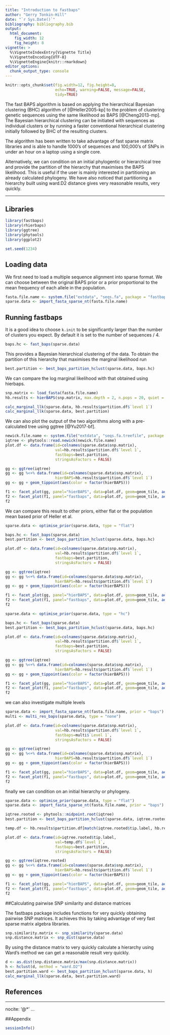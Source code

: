 ```yaml
---
title: "Introduction to fastbaps"
author: "Gerry Tonkin-Hill"
date: "`r Sys.Date()`"
bibliography: bibliography.bib
output: 
  html_document:
    fig_width: 12
    fig_height: 8
vignette: >
  %\VignetteIndexEntry{Vignette Title}
  %\VignetteEncoding{UTF-8}
  %\VignetteEngine{knitr::rmarkdown}
editor_options: 
  chunk_output_type: console
---
```


```r
knitr::opts_chunk$set(fig.width=12, fig.height=8,
                      echo=TRUE, warning=FALSE, message=FALSE,
                      tidy=TRUE)
```

The fast BAPS algorithm is based on applying the hierarchical Bayesian clustering (BHC) algorithm of [@Heller2005-kp] to the problem of clustering genetic sequences using the same likelihood as BAPS [@Cheng2013-mp]. The Bayesian hierarchical clustering can be initiated with sequences as individual clusters or by running a faster conventional hierarchical clustering initially followed by BHC of the resulting clusters.

The algorithm has been written to take advantage of fast sparse matrix libraries and is able to handle 1000's of sequences and 100,000's of SNPs in under an hour on a laptop using a single core.

Alternatively, we can condition on an initial phylogentic or hierarchical tree and provide the partition of the hierarchy that maximises the BAPS likelihood. This is useful if the user is mainly interested in partitioning an already calculated phylogeny. We have also noticed that partitioning a hierarchy built using ward.D2 distance gives very reasonable results, very quickly.

***


## Libraries

```r
library(fastbaps)
library(rhierbaps)
library(ggtree)
library(phytools)
library(ggplot2)

set.seed(1234)
```

## Loading data

We first need to load a multiple sequence alignment into sparse format. We can choose between the original BAPS prior or a prior proportional to the mean frequency of each allele in the population.

```r
fasta.file.name <- system.file("extdata", "seqs.fa", package = "fastbaps")
sparse.data <- import_fasta_sparse_nt(fasta.file.name)
```


## Running fastbaps

It is a good idea to choose `k.init` to be significantly larger than the number of clusters you expect. By default it is set to the number of sequences / 4.

```r
baps.hc <- fast_baps(sparse.data)
```

This provides a Bayesian hierarchical clustering of the data. To obtain the partition of this hierarchy that maximises the marginal likelihood run

```r
best.partition <- best_baps_partition_hclust(sparse.data, baps.hc)
```

We can compare the log marginal likelihood with that obtained using hierbaps.

```r
snp.matrix <- load_fasta(fasta.file.name)
hb.results <- hierBAPS(snp.matrix, max.depth = 2, n.pops = 20, quiet = TRUE)

calc_marginal_llk(sparse.data, hb.results$partition.df$`level 1`)
calc_marginal_llk(sparse.data, best.partition)
```

We can also plot the output of the two algorithms along with a pre-calculated tree using ggtree [@Yu2017-bf].

```r
newick.file.name <- system.file("extdata", "seqs.fa.treefile", package = "fastbaps")
iqtree <- phytools::read.newick(newick.file.name)
plot.df <- data.frame(id=colnames(sparse.data$snp.matrix),
                      val=hb.results$partition.df$`level 1`,
                      fastbaps=best.partition,
                      stringsAsFactors = FALSE)

gg <- ggtree(iqtree)
gg <- gg %<+% data.frame(id=colnames(sparse.data$snp.matrix),
                      hierBAPS=hb.results$partition.df$`level 1`)
gg <- gg + geom_tippoint(aes(color = factor(hierBAPS)))

f1 <- facet_plot(gg, panel="hierBAPS", data=plot.df, geom=geom_tile, aes(x=val), color='red')
f2 <- facet_plot(f1, panel="fastbaps", data=plot.df, geom=geom_tile, aes(x=fastbaps), color='blue')
f2
```

We can compare this result to other priors, either flat or the population mean based prior of Heller et al.

```r
sparse.data <- optimise_prior(sparse.data, type = "flat")

baps.hc <- fast_baps(sparse.data)
best.partition <- best_baps_partition_hclust(sparse.data, baps.hc)

plot.df <- data.frame(id=colnames(sparse.data$snp.matrix),
                      val=hb.results$partition.df$`level 1`,
                      fastbaps=best.partition,
                      stringsAsFactors = FALSE)

gg <- ggtree(iqtree)
gg <- gg %<+% data.frame(id=colnames(sparse.data$snp.matrix),
                      hierBAPS=hb.results$partition.df$`level 1`)
gg <- gg + geom_tippoint(aes(color = factor(hierBAPS)))

f1 <- facet_plot(gg, panel="hierBAPS", data=plot.df, geom=geom_tile, aes(x=val), color='red')
f2 <- facet_plot(f1, panel="fastbaps", data=plot.df, geom=geom_tile, aes(x=fastbaps), color='blue')
f2
```

```r
sparse.data <- optimise_prior(sparse.data, type = "hc")

baps.hc <- fast_baps(sparse.data)
best.partition <- best_baps_partition_hclust(sparse.data, baps.hc)

plot.df <- data.frame(id=colnames(sparse.data$snp.matrix),
                      val=hb.results$partition.df$`level 1`,
                      fastbaps=best.partition,
                      stringsAsFactors = FALSE)

gg <- ggtree(iqtree)
gg <- gg %<+% data.frame(id=colnames(sparse.data$snp.matrix),
                      hierBAPS=hb.results$partition.df$`level 1`)
gg <- gg + geom_tippoint(aes(color = factor(hierBAPS)))

f1 <- facet_plot(gg, panel="hierBAPS", data=plot.df, geom=geom_tile, aes(x=val), color='red')
f2 <- facet_plot(f1, panel="fastbaps", data=plot.df, geom=geom_tile, aes(x=fastbaps), color='blue')
f2
```

we can also investigate multiple levels

```r
sparse.data <- import_fasta_sparse_nt(fasta.file.name, prior = "baps")
multi <- multi_res_baps(sparse.data, type = "none")

plot.df <- data.frame(id=colnames(sparse.data$snp.matrix),
                      val=hb.results$partition.df$`level 1`,
                      fastbaps=multi$`Level 1`,
                      stringsAsFactors = FALSE)

gg <- ggtree(iqtree)
gg <- gg %<+% data.frame(id=colnames(sparse.data$snp.matrix),
                      hierBAPS=hb.results$partition.df$`level 1`)
gg <- gg + geom_tippoint(aes(color = factor(hierBAPS)))

f1 <- facet_plot(gg, panel="hierBAPS", data=plot.df, geom=geom_tile, aes(x=val), color='red')
f2 <- facet_plot(f1, panel="fastbaps", data=plot.df, geom=geom_tile, aes(x=fastbaps), color='blue')
f2
```

finally we can condition on an initial hierarchy or phylogeny.

```r
sparse.data <- optimise_prior(sparse.data, type = "flat")
sparse.data <- import_fasta_sparse_nt(fasta.file.name, prior = "baps")

iqtree.rooted <- phytools::midpoint.root(iqtree)
best.partition <- best_baps_partition_hclust(sparse.data, iqtree.rooted)

temp.df <- hb.results$partition.df[match(iqtree.rooted$tip.label, hb.results$partition.df$Isolate),]

plot.df <- data.frame(id=iqtree.rooted$tip.label,
                      val=temp.df$`level 1`,
                      fastbaps=best.partition,
                      stringsAsFactors = FALSE)

gg <- ggtree(iqtree.rooted)
gg <- gg %<+% data.frame(id=colnames(sparse.data$snp.matrix),
                      hierBAPS=hb.results$partition.df$`level 1`)
gg <- gg + geom_tippoint(aes(color = factor(hierBAPS)))

f1 <- facet_plot(gg, panel="hierBAPS", data=plot.df, geom=geom_tile, aes(x=val), color='red')
f2 <- facet_plot(f1, panel="fastbaps", data=plot.df, geom=geom_tile, aes(x=fastbaps), color='blue')
f2
```

##Calculating pairwise SNP similarity and distance matrices

The fastbaps package includes functions for very quickly obtaining pairwise SNP matrices. It achieves this by taking advantage of very fast sparse matrix algebra libraries. 

```r
snp.similarity.matrix <- snp_similarity(sparse.data)
snp.distance.matrix <- snp_dist(sparse.data)
```

By using the distance matrix to very quickly calculate a hierarchy using Ward's method we can get a reasonable result very quickly.

```r
d <- as.dist(snp.distance.matrix/max(snp.distance.matrix))
h <- hclust(d, method = "ward.D2")
best.partition.ward <- best_baps_partition_hclust(sparse.data, h)
calc_marginal_llk(sparse.data, best.partition.ward)
```


## References

---
nocite: '@*'
...

##Appendix
```r
sessionInfo()
```

